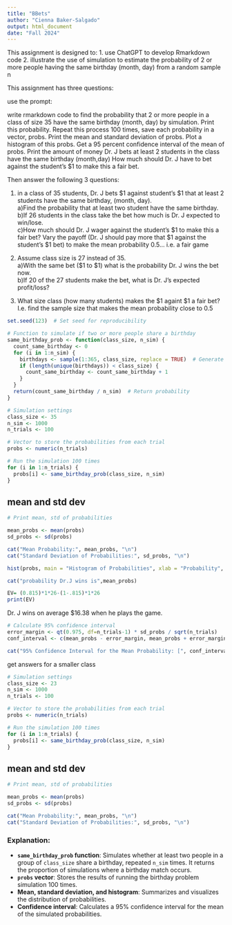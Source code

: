 ```yaml
---
title: "BBets"
author: "Cienna Baker-Salgado"
output: html_document
date: "Fall 2024"
---
```


This assignment is designed to:
1. use ChatGPT to develop Rmarkdown code
2. illustrate the use of simulation to estimate the probability of 2 or more people having the same birthday (month, day) from a random sample n 

This assignment has three questions:  

use the prompt:

write rmarkdown code to find the probability that 2 or more people in a class of size 35 have the same birthday (month, day) by simulation. Print this probability. Repeat this process 100 times, save each probability in a vector, probs. Print the mean and standard deviation of probs.  Plot a histogram of this probs. Get a 95 percent confidence interval of the mean of probs.  Print the amount of money Dr. J bets at least 2 students in the class have the same birthday (month,day) How much should Dr. J have to bet against the student's $1 to make this a fair bet.
  

Then answer the following 3 questions:

1. in a class of 35 students, Dr. J bets $1 against student's $1  that at least 2 students have the same birthday, (month, day).  
a)Find the probability that at least two student have the same birthday.  
b)If 26 students in the class take the bet how much is Dr. J expected to win/lose.   
c)How much should Dr. J wager against the student's $1 to make this a fair bet?  Vary the payoff (Dr. J should pay more that $1 against the student's $1 bet) to make the mean probability 0.5... i.e. a fair game


2. Assume class size is 27 instead of 35.  
a)With the same bet ($1 to $1) what is the probability Dr. J wins the bet now.  
b)If 20 of the 27 students make the bet, what is Dr. J's expected profit/loss?

3. What size class (how many students) makes the $1 againt $1 a fair bet?  I.e. find the sample size that makes the mean probability close to 0.5


```r
set.seed(123)  # Set seed for reproducibility
```

```r
# Function to simulate if two or more people share a birthday
same_birthday_prob <- function(class_size, n_sim) {
  count_same_birthday <- 0
  for (i in 1:n_sim) {
    birthdays <- sample(1:365, class_size, replace = TRUE)  # Generate random birthdays
    if (length(unique(birthdays)) < class_size) {
      count_same_birthday <- count_same_birthday + 1
    }
  }
  return(count_same_birthday / n_sim)  # Return probability
}

# Simulation settings
class_size <- 35
n_sim <- 1000
n_trials <- 100

# Vector to store the probabilities from each trial
probs <- numeric(n_trials)

# Run the simulation 100 times
for (i in 1:n_trials) {
  probs[i] <- same_birthday_prob(class_size, n_sim)
}

```

## mean and std dev 

```r
# Print mean, std of probabilities

mean_probs <- mean(probs)
sd_probs <- sd(probs)

cat("Mean Probability:", mean_probs, "\n")
cat("Standard Deviation of Probabilities:", sd_probs, "\n")

```

```r
hist(probs, main = "Histogram of Probabilities", xlab = "Probability", col = "lightblue", border = "black")

```
```r
cat("probability Dr.J wins is",mean_probs)
```


```r
EV= (0.815)*1*26-(1-.815)*1*26
print(EV)
```

Dr. J wins on average $16.38 when he plays the game.

```r
# Calculate 95% confidence interval
error_margin <- qt(0.975, df=n_trials-1) * sd_probs / sqrt(n_trials)
conf_interval <- c(mean_probs - error_margin, mean_probs + error_margin)

cat("95% Confidence Interval for the Mean Probability: [", conf_interval[1], ",", conf_interval[2], "]\n")

```


get answers for a smaller class

```r
# Simulation settings
class_size <- 23
n_sim <- 1000
n_trials <- 100

# Vector to store the probabilities from each trial
probs <- numeric(n_trials)

# Run the simulation 100 times
for (i in 1:n_trials) {
  probs[i] <- same_birthday_prob(class_size, n_sim)
}

```

## mean and std dev 

```r
# Print mean, std of probabilities

mean_probs <- mean(probs)
sd_probs <- sd(probs)

cat("Mean Probability:", mean_probs, "\n")
cat("Standard Deviation of Probabilities:", sd_probs, "\n")

```



### Explanation:

- **`same_birthday_prob` function**: Simulates whether at least two people in a group of `class_size` share a birthday, repeated `n_sim` times. It returns the proportion of simulations where a birthday match occurs.
- **`probs` vector**: Stores the results of running the birthday problem simulation 100 times.
- **Mean, standard deviation, and histogram**: Summarizes and visualizes the distribution of probabilities.
- **Confidence interval**: Calculates a 95% confidence interval for the mean of the simulated probabilities.
